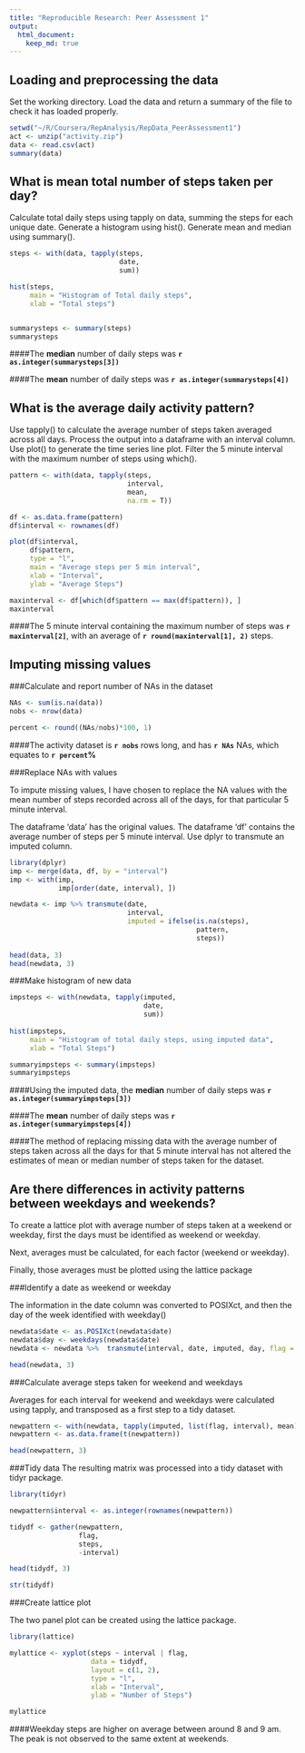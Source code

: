 ```yaml
---
title: "Reproducible Research: Peer Assessment 1"
output: 
  html_document:
    keep_md: true
---
```



## Loading and preprocessing the data
Set the working directory.  Load the data and return a summary of the file to check it has loaded properly.

```r
setwd("~/R/Coursera/RepAnalysis/RepData_PeerAssessment1")
act <- unzip("activity.zip")
data <- read.csv(act)
summary(data)

```



## What is mean total number of steps taken per day?
Calculate total daily steps using tapply on data, summing the steps for each unique date.  Generate a histogram using hist().  Generate mean and median using summary().

```r
steps <- with(data, tapply(steps,
                           date,
                           sum))

hist(steps,
     main = "Histogram of Total daily steps",
     xlab = "Total steps")


summarysteps <- summary(steps)
summarysteps

```

####The **median** number of daily steps was **`r as.integer(summarysteps[3])`**

####The **mean** number of daily steps was **`r as.integer(summarysteps[4])`**



## What is the average daily activity pattern?
Use tapply() to calculate the average number of steps taken averaged across all days.  Process the output into a dataframe with an interval column.  Use plot() to generate the time series line plot.  Filter the 5 minute interval with the maximum number of steps using which().

```r
pattern <- with(data, tapply(steps,
                             interval,
                             mean,
                             na.rm = T))

df <- as.data.frame(pattern)
df$interval <- rownames(df)

plot(df$interval,
     df$pattern,
     type = "l",
     main = "Average steps per 5 min interval",
     xlab = "Interval",
     ylab = "Average Steps")

maxinterval <- df[which(df$pattern == max(df$pattern)), ]
maxinterval
```

####The 5 minute interval containing the maximum number of steps was **`r maxinterval[2]`**, with an average of **`r round(maxinterval[1], 2)`** steps.


## Imputing missing values
###Calculate and report number of NAs in the dataset

```r
NAs <- sum(is.na(data))
nobs <- nrow(data)

percent <- round((NAs/nobs)*100, 1)

```

####The activity dataset is **`r nobs`** rows long, and has **`r NAs`** NAs, which equates to **`r percent`%**



###Replace NAs with values

To impute missing values, I have chosen to replace the NA values with the mean number of steps recorded across all of the days, for that particular 5 minute interval.

The dataframe 'data' has the original values.  The dataframe 'df' contains the average number of steps per 5 minute interval.  Use dplyr to transmute an imputed column.

```r
library(dplyr)
imp <- merge(data, df, by = "interval")
imp <- with(imp,
            imp[order(date, interval), ])

newdata <- imp %>% transmute(date,
                             interval,
                             imputed = ifelse(is.na(steps),
                                              pattern,
                                              steps))
                         
head(data, 3)
head(newdata, 3)
```



###Make histogram of new data

```r

impsteps <- with(newdata, tapply(imputed,
                                 date,
                                 sum))
                          
hist(impsteps,
     main = "Histogram of total daily steps, using imputed data",
     xlab = "Total Steps")

summaryimpsteps <- summary(impsteps)
summaryimpsteps
```

####Using the imputed data, the **median** number of daily steps was **`r as.integer(summaryimpsteps[3])`**

####The **mean** number of daily steps was **`r as.integer(summaryimpsteps[4])`**

####The method of replacing missing data with the average number of steps taken across all the days for that 5 minute interval has not altered the estimates of mean or median number of steps taken for the dataset.



## Are there differences in activity patterns between weekdays and weekends?
To create a lattice plot with average number of steps taken at a weekend or weekday, first the days must be identified as weekend or weekday.

Next, averages must be calculated, for each factor (weekend or weekday).

Finally, those averages must be plotted using the lattice package

###Identify a date as weekend or weekday

The information in the date column was converted to POSIXct, and then the day of the week identified with weekday()

```r
newdata$date <- as.POSIXct(newdata$date)
newdata$day <- weekdays(newdata$date)
newdata <- newdata %>%  transmute(interval, date, imputed, day, flag = ifelse(day == "Saturday", "Weekend", ifelse(day == "Sunday", "Weekend", "Weekday")))

head(newdata, 3)
```



###Calculate average steps taken for weekend and weekdays

Averages for each interval for weekend and weekdays were calculated using tapply, and transposed as a first step to a tidy dataset.

```r

newpattern <- with(newdata, tapply(imputed, list(flag, interval), mean))
newpattern <- as.data.frame(t(newpattern))

head(newpattern, 3)
```



###Tidy data
The resulting matrix was processed into a tidy dataset with tidyr package.

```r
library(tidyr)

newpattern$interval <- as.integer(rownames(newpattern))

tidydf <- gather(newpattern,
                 flag,
                 steps, 
                 -interval)

head(tidydf, 3)

str(tidydf)

```



###Create lattice plot

The two panel plot can be created using the lattice package.

```r
library(lattice)

mylattice <- xyplot(steps ~ interval | flag, 
                    data = tidydf, 
                    layout = c(1, 2),
                    type = "l",
                    xlab = "Interval", 
                    ylab = "Number of Steps")

mylattice
```


####Weekday steps are higher on average between around 8 and 9 am.  The peak is not observed to the same extent at weekends.